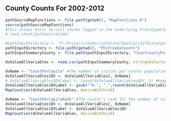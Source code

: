 ## County Counts For 2002-2012

<!-- Point knitr to the underlying code file so it knows where to look for the chunks. -->
```r
pathSourceMapFunctions <- file.path(getwd(), "MapFunctions.R")
source(pathSourceMapFunctions)
#This allows knitr to call chunks tagged in the underlying PrototypeCode.R file.
# read_chunk(pathSourceCode) 
```

```r
#pathInputDirectory <- "F:/Projects/OuHsc/SafeCare/Spatial/SafeCareSpatial/PhiFreeDatasets"
pathInputDirectory <- file.path(getwd(), "PhiFreeDatasets")
pathInputSummaryCounty <- file.path(pathInputDirectory, "CountCountyFortified.csv")

dsValueAllVariables <- read.csv(pathInputSummaryCounty, stringsAsFactors=FALSE)
```

```r
dvName <- "CountPerCapita" #The number of victims per county population; darker counties have more victims
dsValueAllVariables$DV <- dsValueAllVariables[, dvName]
# dsValueAllVariables$DVLabel <- round(dsValueAllVariables$DV, 2) #Keeps leading zeros
dsValueAllVariables$DVLabel <- gsub("^0.", ".",round(dsValueAllVariables$DV,2)) #Remove leading zeros.
MapCounties(dsValueAllVariables, deviceWidth=14)
```

```r
dvName <- "CountPerCapitaRank" #The county's rank for the number of victims per county population; darker counties have more victims
dsValueAllVariables$DV <- dsValueAllVariables[, dvName]
dsValueAllVariables$DVLabel <- dsValueAllVariables$DV
MapCounties(dsValueAllVariables, deviceWidth=14)
```
